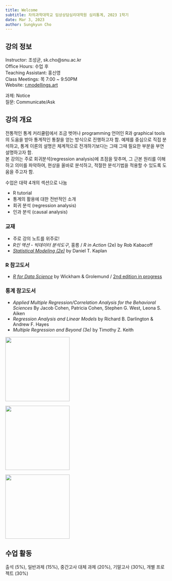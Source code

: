 ```yaml
---
title: Welcome
subtitle: 차의과학대학교 임상상담심리대학원 심리통계, 2023 1학기
date: Mar 3, 2023
author: Sungkyun Cho
---
```

## 강의 정보
Instructor: 조성균, sk.cho@snu.ac.kr  
Office Hours: 수업 후  
Teaching Assistant: 홍신영  
Class Meetings: 목 7:00 ~ 9:50PM  
Website: [r.modellings.art](https://r.modellings.art)

과제: Notice  
질문: Communicate/Ask

## 강의 개요

전통적인 통계 커리큘럼에서 조금 벗어나 programming 언어인 R과 graphical tools의 도움을 받아 통계적인 통찰을 얻는 방식으로 진행하고자 함. 예제를 중심으로 직접 분석하고, 통계 이론의 설명은 체계적으로 전개하기보다는 그때 그때 필요한 부분을 부연 설명하고자 함.  
본 강의는 주로 회귀분석(regression analysis)에 초점을 맞추며, 그 근본 원리를 이해하고 의미를 파악하여, 현상을 올바로 분석하고, 적절한 분석기법을 적용할 수 있도록 도움을 주고자 함.  

수업은 대략 4개의 섹션으로 나눔  

- R tutorial  
- 통계의 활용에 대한 전반적인 소개  
- 회귀 분석 (regression analysis)  
- 인과 분석 (causal analysis)

### 교재
- 주로 강의 노트를 위주로!
- *R인 액션 - 빅데이터 분석도구*, 홍릉 / *R in Action* (2e) by Rob Kabacoff
- [*Statistical Modeling (2e)*](https://dtkaplan.github.io/SM2-bookdown/) by Daniel T. Kaplan

### R 참고도서

- [*R for Data Science*](https://r4ds.had.co.nz/index.html) by Wickham & Grolemund / [2nd edition in progress](https://r4ds.hadley.nz/ )


### 통계 참고도서
- *Applied Multiple Regression/Correlation Analysis for the Behavioral Sciences* By Jacob Cohen, Patricia Cohen, Stephen G. West, Leona S. Aiken
- *Regression Analysis and Linear Models* by Richard B. Darlington & Andrew F. Hayes
- *Multiple Regression and Beyond (3e)* by Timothy Z. Keith

::: {layout-ncol=3 fig-aligh="left"}
![](contents/images/book1.png){width="200"}

![](contents/images/book2.png){width="200"}

![](contents/images/keith.jpg){width="200"}
:::

## 수업 활동
출석 (5%), 일반과제 (15%), 중간고사 대체 과제 (20%), 기말고사 (30%), 개별 프로젝트 (30%)
